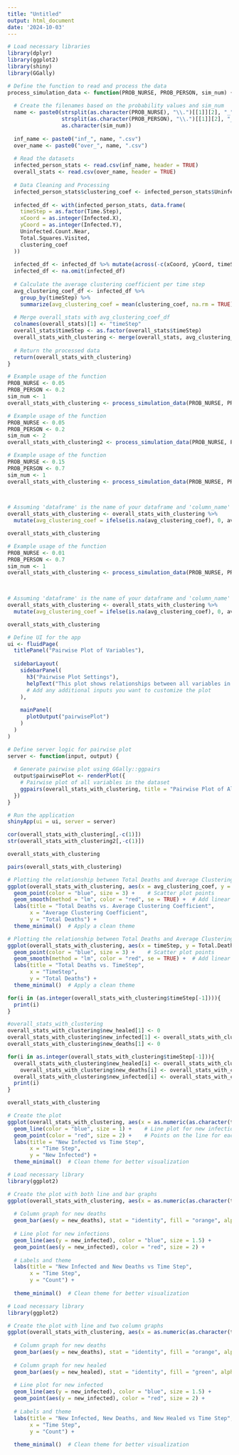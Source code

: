 ```yaml
---
title: "Untitled"
output: html_document
date: '2024-10-03'
---
```



```r
# Load necessary libraries
library(dplyr)
library(ggplot2)
library(shiny)
library(GGally)
```


```r
# Define the function to read and process the data
process_simulation_data <- function(PROB_NURSE, PROB_PERSON, sim_num) {
  
  # Create the filenames based on the probability values and sim_num
  name <- paste0(strsplit(as.character(PROB_NURSE), "\\.")[[1]][2], "_", 
                 strsplit(as.character(PROB_PERSON), "\\.")[[1]][2], "_", 
                 as.character(sim_num))
  
  inf_name <- paste0("inf_", name, ".csv")
  over_name <- paste0("over_", name, ".csv")
  
  # Read the datasets
  infected_person_stats <- read.csv(inf_name, header = TRUE)
  overall_stats <- read.csv(over_name, header = TRUE)
  
  # Data Cleaning and Processing
  infected_person_stats$clustering_coef <- infected_person_stats$Uninfected.Count.Near / infected_person_stats$Total.Squares.Visited
  
  infected_df <- with(infected_person_stats, data.frame(
    timeStep = as.factor(Time.Step),
    xCoord = as.integer(Infected.X),
    yCoord = as.integer(Infected.Y),
    Uninfected.Count.Near,
    Total.Squares.Visited,
    clustering_coef
  ))
  
  infected_df <- infected_df %>% mutate(across(-c(xCoord, yCoord, timeStep, clustering_coef), ~ as.integer(.)))
  infected_df <- na.omit(infected_df)
  
  # Calculate the average clustering coefficient per time step
  avg_clustering_coef_df <- infected_df %>%
    group_by(timeStep) %>%
    summarize(avg_clustering_coef = mean(clustering_coef, na.rm = TRUE))
  
  # Merge overall_stats with avg_clustering_coef_df
  colnames(overall_stats)[1] <- "timeStep"
  overall_stats$timeStep <- as.factor(overall_stats$timeStep)
  overall_stats_with_clustering <- merge(overall_stats, avg_clustering_coef_df, by = "timeStep", all.x = TRUE)
  
  # Return the processed data
  return(overall_stats_with_clustering)
}
```


```r
# Example usage of the function
PROB_NURSE <- 0.05
PROB_PERSON <- 0.2
sim_num <- 1
overall_stats_with_clustering <- process_simulation_data(PROB_NURSE, PROB_PERSON, sim_num)
```

```r
# Example usage of the function
PROB_NURSE <- 0.05
PROB_PERSON <- 0.2
sim_num <- 2
overall_stats_with_clustering2 <- process_simulation_data(PROB_NURSE, PROB_PERSON, sim_num)
```

```r
# Example usage of the function
PROB_NURSE <- 0.15
PROB_PERSON <- 0.7
sim_num <- 1
overall_stats_with_clustering <- process_simulation_data(PROB_NURSE, PROB_PERSON, sim_num)

      

# Assuming 'dataframe' is the name of your dataframe and 'column_name' is the name of the column
overall_stats_with_clustering <- overall_stats_with_clustering %>%
  mutate(avg_clustering_coef = ifelse(is.na(avg_clustering_coef), 0, avg_clustering_coef))

overall_stats_with_clustering
```

```r

# Example usage of the function
PROB_NURSE <- 0.01
PROB_PERSON <- 0.7
sim_num <- 1
overall_stats_with_clustering <- process_simulation_data(PROB_NURSE, PROB_PERSON, sim_num)

      

# Assuming 'dataframe' is the name of your dataframe and 'column_name' is the name of the column
overall_stats_with_clustering <- overall_stats_with_clustering %>%
  mutate(avg_clustering_coef = ifelse(is.na(avg_clustering_coef), 0, avg_clustering_coef))

overall_stats_with_clustering
```




```r
# Define UI for the app
ui <- fluidPage(
  titlePanel("Pairwise Plot of Variables"),
  
  sidebarLayout(
    sidebarPanel(
      h3("Pairwise Plot Settings"),
      helpText("This plot shows relationships between all variables in the data."),
      # Add any additional inputs you want to customize the plot
    ),
    
    mainPanel(
      plotOutput("pairwisePlot")
    )
  )
)

# Define server logic for pairwise plot
server <- function(input, output) {
  
  # Generate pairwise plot using GGally::ggpairs
  output$pairwisePlot <- renderPlot({
    # Pairwise plot of all variables in the dataset
    ggpairs(overall_stats_with_clustering, title = "Pairwise Plot of All Variables")
  })
}

# Run the application 
shinyApp(ui = ui, server = server)
```

```r
cor(overall_stats_with_clustering[,-c(1)])
str(overall_stats_with_clustering2[,-c(1)])
```

```r
overall_stats_with_clustering
```
```r
pairs(overall_stats_with_clustering)
```


```r
# Plotting the relationship between Total Deaths and Average Clustering Coefficient
ggplot(overall_stats_with_clustering, aes(x = avg_clustering_coef, y = Total.Deaths)) +
  geom_point(color = "blue", size = 3) +    # Scatter plot points
  geom_smooth(method = "lm", color = "red", se = TRUE) +  # Add linear regression line with confidence interval
  labs(title = "Total Deaths vs. Average Clustering Coefficient",
       x = "Average Clustering Coefficient",
       y = "Total Deaths") +
  theme_minimal()  # Apply a clean theme
```



```r
# Plotting the relationship between Total Deaths and Average Clustering Coefficient
ggplot(overall_stats_with_clustering, aes(x = timeStep, y = Total.Deaths)) +
  geom_point(color = "blue", size = 3) +    # Scatter plot points
  geom_smooth(method = "lm", color = "red", se = TRUE) +  # Add linear regression line with confidence interval
  labs(title = "Total Deaths vs. TimeStep",
       x = "TimeStep",
       y = "Total Deaths") +
  theme_minimal()  # Apply a clean theme
```



```r
for(i in (as.integer(overall_stats_with_clustering$timeStep[-1]))){
  print(i)
}
```


```r
#overall_stats_with_clustering
overall_stats_with_clustering$new_healed[1] <- 0
overall_stats_with_clustering$new_infected[1] <- overall_stats_with_clustering$Current.Infected[1]
overall_stats_with_clustering$new_deaths[1] <- 0

for(i in as.integer(overall_stats_with_clustering$timeStep[-1])){
  overall_stats_with_clustering$new_healed[i] <- overall_stats_with_clustering$Total.Healed[i] - overall_stats_with_clustering$Total.Healed[i-1]
    overall_stats_with_clustering$new_deaths[i] <- overall_stats_with_clustering$Total.Deaths[i] - overall_stats_with_clustering$Total.Deaths[i-1]
  overall_stats_with_clustering$new_infected[i] <- overall_stats_with_clustering$Current.Infected[i] - overall_stats_with_clustering$Current.Infected[i-1] + overall_stats_with_clustering$new_deaths[i] + overall_stats_with_clustering$new_healed[i]
  print(i)
}

overall_stats_with_clustering


```

```r


# Create the plot
ggplot(overall_stats_with_clustering, aes(x = as.numeric(as.character(timeStep)), y = new_infected)) +
  geom_line(color = "blue", size = 1) +    # Line plot for new infections
  geom_point(color = "red", size = 2) +    # Points on the line for each time step
  labs(title = "New Infected vs Time Step",
       x = "Time Step",
       y = "New Infected") +
  theme_minimal()  # Clean theme for better visualization

```


```r
# Load necessary library
library(ggplot2)

# Create the plot with both line and bar graphs
ggplot(overall_stats_with_clustering, aes(x = as.numeric(as.character(timeStep)))) +
  
  # Column graph for new deaths
  geom_bar(aes(y = new_deaths), stat = "identity", fill = "orange", alpha = 0.5) +
  
  # Line plot for new infections
  geom_line(aes(y = new_infected), color = "blue", size = 1.5) +
  geom_point(aes(y = new_infected), color = "red", size = 2) +
  
  # Labels and theme
  labs(title = "New Infected and New Deaths vs Time Step",
       x = "Time Step",
       y = "Count") +
  
  theme_minimal()  # Clean theme for better visualization

```



```r
# Load necessary library
library(ggplot2)

# Create the plot with line and two column graphs
ggplot(overall_stats_with_clustering, aes(x = as.numeric(as.character(timeStep)))) +
  
  # Column graph for new deaths
  geom_bar(aes(y = new_deaths), stat = "identity", fill = "orange", alpha = 0.5) +
  
  # Column graph for new healed
  geom_bar(aes(y = new_healed), stat = "identity", fill = "green", alpha = 0.5) +
  
  # Line plot for new infected
  geom_line(aes(y = new_infected), color = "blue", size = 1.5) +
  geom_point(aes(y = new_infected), color = "red", size = 2) +
  
  # Labels and theme
  labs(title = "New Infected, New Deaths, and New Healed vs Time Step",
       x = "Time Step",
       y = "Count") +
  
  theme_minimal()  # Clean theme for better visualization

```







































